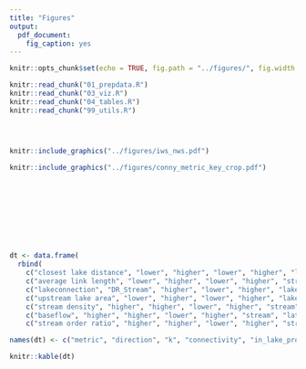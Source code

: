 ```yaml
---
title: "Figures"
output:
  pdf_document:
    fig_caption: yes
---
```


```r
knitr::opts_chunk$set(echo = TRUE, fig.path = "../figures/", fig.width = 5, fig.height = 6, fig.pos = 'H')
```

```r
knitr::read_chunk("01_prepdata.R")
knitr::read_chunk("03_viz.R")
knitr::read_chunk("04_tables.R")
knitr::read_chunk("99_utils.R")
```

```r

```

```r

```

```r

```

```r
knitr::include_graphics("../figures/iws_nws.pdf")
```

```r
knitr::include_graphics("../figures/conny_metric_key_crop.pdf")
```

```r

```

```r

```

```r

```

```r

```

```r

```

```r

```

<!-- * Olin Lake has a completely undeveloped shoreline -->
<!-- * Madison Lake is impaired according to MPCA -->

```r

```

```r

```

```r

```

```r
dt <- data.frame(
  rbind(
    c("closest lake distance", "lower", "higher", "lower", "higher", "lake-stream", "long"), 
    c("average link length", "lower", "higher", "lower", "higher", "stream", "long"), 
    c("lakeconnection", "DR_Stream", "higher", "lower", "higher", "lake", "long"), 
    c("upstream lake area", "lower", "higher", "lower", "higher", "lake", "lat"), 
    c("stream density", "higher", "higher", "lower", "higher", "stream", "lat"),
    c("baseflow", "higher", "higher", "lower", "higher", "stream", "lat"), 
    c("stream order ratio", "higher", "higher", "lower", "higher", "stream", "long")))

names(dt) <- c("metric", "direction", "k", "connectivity", "in_lake_processing", "axis", "connectivity type")

knitr::kable(dt)
```

